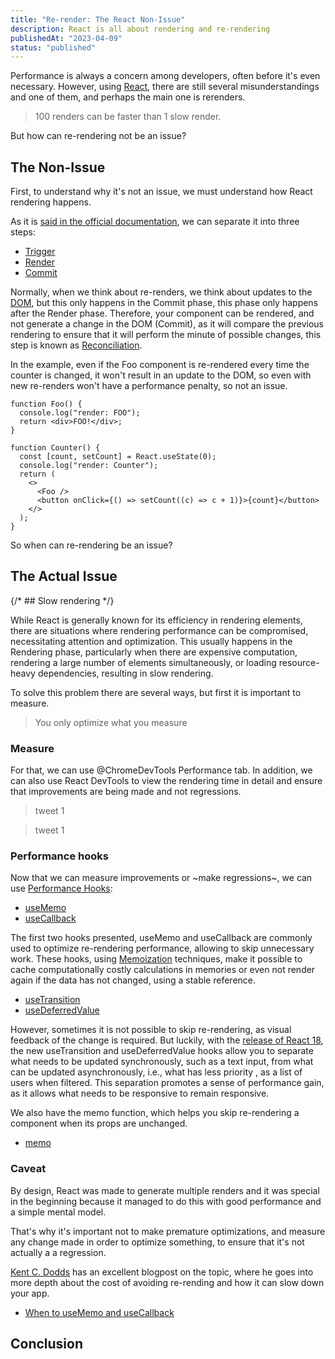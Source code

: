 ```yaml
---
title: "Re-render: The React Non-Issue"
description: React is all about rendering and re-rendering
publishedAt: "2023-04-09"
status: "published"
---
```


Performance is always a concern among developers, often before it's even necessary. However, using [React](https://react.dev), there are still several misunderstandings and one of them, and perhaps the main one is rerenders.

> 100 renders can be faster than 1 slow render.

But how can re-rendering not be an issue?

## The Non-Issue

First, to understand why it's not an issue, we must understand how React rendering happens.

As it is [said in the official documentation](https://react.dev/learn/render-and-commit), we can separate it into three steps:

- [Trigger](https://react.dev/learn/render-and-commit#step-1-trigger-a-render)
- [Render](https://react.dev/learn/render-and-commit#step-2-react-renders-your-components)
- [Commit](https://react.dev/learn/render-and-commit#step-3-react-commits-changes-to-the-dom)

Normally, when we think about re-renders, we think about updates to the [DOM](https://developer.mozilla.org/en-US/docs/Web/API/Document_Object_Model/Introduction), but this only happens in the Commit phase, this phase only happens after the Render phase. Therefore, your component can be rendered, and not generate a change in the DOM (Commit), as it will compare the previous rendering to ensure that it will perform the minute of possible changes, this step is known as [Reconciliation](https://legacy.reactjs.org/docs/reconciliation.html).

In the example, even if the Foo component is re-rendered every time the counter is changed, it won't result in an update to the DOM, so even with new re-renders won't have a performance penalty, so not an issue.

```tsx showLineNumbers {2,8}
function Foo() {
  console.log("render: FOO");
  return <div>FOO!</div>;
}

function Counter() {
  const [count, setCount] = React.useState(0);
  console.log("render: Counter");
  return (
    <>
      <Foo />
      <button onClick={() => setCount((c) => c + 1)}>{count}</button>
    </>
  );
}
```

So when can re-rendering be an issue?

## The Actual Issue

{/* ## Slow rendering */}

While React is generally known for its efficiency in rendering elements, there are situations where rendering performance can be compromised, necessitating attention and optimization. This usually happens in the Rendering phase, particularly when there are expensive computation, rendering a large number of elements simultaneously, or loading resource-heavy dependencies, resulting in slow rendering.

To solve this problem there are several ways, but first it is important to measure.

> You only optimize what you measure

### Measure

For that, we can use @ChromeDevTools Performance tab. In addition, we can also use React DevTools to view the rendering time in detail and ensure that improvements are being made and not regressions.

> tweet 1

> tweet 1

### Performance hooks

Now that we can measure improvements or ~make regressions~, we can use [Performance Hooks](https://react.dev/reference/react#performance-hooks):

- [useMemo](https://react.dev/reference/react/useMemo)
- [useCallback](https://react.dev/reference/react/useCallback)

The first two hooks presented, useMemo and useCallback are commonly used to optimize re-rendering performance, allowing to skip unnecessary work. These hooks, using [Memoization](https://en.wikipedia.org/wiki/Memoization) techniques, make it possible to cache computationally costly calculations in memories or even not render again if the data has not changed, using a stable reference.

- [useTransition](https://react.dev/reference/react/useTransition)
- [useDeferredValue](https://react.dev/reference/react/useDeferredValue)

However, sometimes it is not possible to skip re-rendering, as visual feedback of the change is required. But luckily, with the [release of React 18](https://react.dev/blog/2022/03/29/react-v18), the new useTransition and useDeferredValue hooks allow you to separate what needs to be updated synchronously, such as a text input, from what can be updated asynchronously, i.e., what has less priority , as a list of users when filtered. This separation promotes a sense of performance gain, as it allows what needs to be responsive to remain responsive.

We also have the memo function, which helps you skip re-rendering a component when its props are unchanged.

- [memo](https://react.dev/reference/react/memo)

### Caveat

By design, React was made to generate multiple renders and it was special in the beginning because it managed to do this with good performance and a simple mental model.

That's why it's important not to make premature optimizations, and measure any change made in order to optimize something, to ensure that it's not actually a a regression.

[Kent C. Dodds](https://twitter.com/kentcdodds) has an excellent blogpost on the topic, where he goes into more depth about the cost of avoiding re-rending and how it can slow down your app.

- [When to useMemo and useCallback](https://kentcdodds.com/blog/usememo-and-usecallback)

## Conclusion

